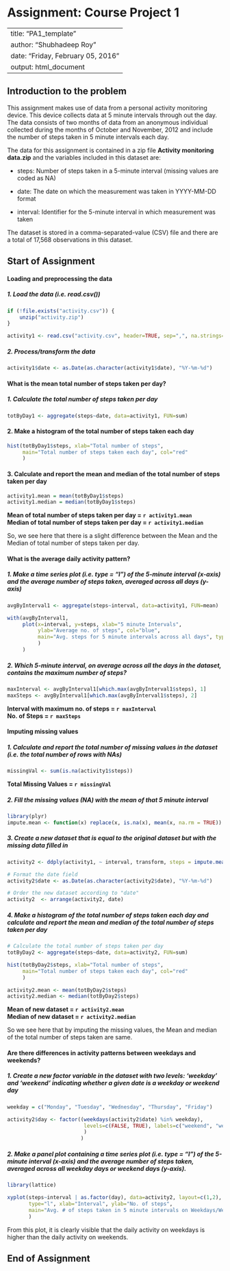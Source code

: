 **Assignment: Course Project 1**
================================

---
title: "PA1_template"
author: "Shubhadeep Roy"
date: "Friday, February 05, 2016"
output: html_document
---


## **Introduction to the problem**
This assignment makes use of data from a personal activity monitoring device. 
This device collects data at 5 minute intervals through out the day. The data consists of two months of data from an anonymous individual collected during the months of October and November, 2012 and include the number of steps taken in 5 minute intervals each day.

The data for this assignment is contained in a zip file **Activity monitoring 
data.zip** and the variables included in this dataset are:

* steps: Number of steps taken in a 5-minute interval (missing values are coded 
as NA)

* date: The date on which the measurement was taken in YYYY-MM-DD format

* interval: Identifier for the 5-minute interval in which measurement was taken

The dataset is stored in a comma-separated-value (CSV) file and there are a 
total of 17,568 observations in this dataset.


## **Start of Assignment**
  
#### **Loading and preprocessing the data**

##### 1. Load the data (i.e. read.csv())
```r
if (!file.exists("activity.csv")) {
    unzip("activity.zip")
}

activity1 <- read.csv("activity.csv", header=TRUE, sep=",", na.strings="NA")
```

##### 2. Process/transform the data
```r
activity1$date <- as.Date(as.character(activity1$date), "%Y-%m-%d")
```  


#### **What is the mean total number of steps taken per day?**

##### 1. Calculate the total number of steps taken per day
```r
totByDay1 <- aggregate(steps~date, data=activity1, FUN=sum)
```  

#### 2. Make a histogram of the total number of steps taken each day
```r
hist(totByDay1$steps, xlab="Total number of steps", 
     main="Total number of steps taken each day", col="red"
     )
```  

#### 3. Calculate and report the mean and median of the total number of steps taken per day
```r
activity1.mean = mean(totByDay1$steps)
activity1.median = median(totByDay1$steps)
```

**Mean of total number of steps taken per day = `r activity1.mean`**  
**Median of total number of steps taken per day = `r activity1.median`**

So, we see here that there is a slight difference between the Mean and the 
Median of total number of steps taken per day.


#### **What is the average daily activity pattern?**

##### 1. Make a time series plot (i.e. type = "l") of the 5-minute interval (x-axis) and the average number of steps taken, averaged across all days (y-axis)
```r
avgByInterval1 <- aggregate(steps~interval, data=activity1, FUN=mean)

with(avgByInterval1, 
     plot(x=interval, y=steps, xlab="5 minute Intervals", 
          ylab="Average no. of steps", col="blue", 
          main="Avg. steps for 5 minute intervals across all days", type="l", 
          )
     )
```

##### 2. Which 5-minute interval, on average across all the days in the dataset, contains the maximum number of steps?
```r
maxInterval <- avgByInterval1[which.max(avgByInterval1$steps), 1]
maxSteps <- avgByInterval1[which.max(avgByInterval1$steps), 2]
```

**Interval with maximum no. of steps = `r maxInterval`**  
**No. of Steps = `r maxSteps`**  

#### **Imputing missing values**

##### 1. Calculate and report the total number of missing values in the dataset (i.e. the total number of rows with NAs)
```r
missingVal <- sum(is.na(activity1$steps))
```

**Total Missing Values = `r missingVal`**  

##### 2. Fill the missing values (NA) with the mean of that 5 minute interval
```r
library(plyr)
impute.mean <- function(x) replace(x, is.na(x), mean(x, na.rm = TRUE))
```

##### 3. Create a new dataset that is equal to the original dataset but with the missing data filled in
```r
activity2 <- ddply(activity1, ~ interval, transform, steps = impute.mean(steps))

# Format the date field
activity2$date <- as.Date(as.character(activity2$date), "%Y-%m-%d")

# Order the new dataset according to "date"
activity2  <- arrange(activity2, date)
```

##### 4. Make a histogram of the total number of steps taken each day and calculate and report the mean and median of the total number of steps taken per day
```r
# Calculate the total number of steps taken per day
totByDay2 <- aggregate(steps~date, data=activity2, FUN=sum)

hist(totByDay2$steps, xlab="Total number of steps", 
     main="Total number of steps taken each day", col="red"
     )

activity2.mean <- mean(totByDay2$steps)
activity2.median <- median(totByDay2$steps)
```

**Mean of new dataset = `r activity2.mean`**  
**Median of new dataset = `r activity2.median`**  

So we see here that by imputing the missing values, the Mean and median of the 
total number of steps taken are same.


#### **Are there differences in activity patterns between weekdays and weekends?**
##### 1. Create a new factor variable in the dataset with two levels: 'weekday' and 'weekend' indicating whether a given date is a weekday or weekend day
```r
weekday = c("Monday", "Tuesday", "Wednesday", "Thursday", "Friday")

activity2$day <- factor((weekdays(activity2$date) %in% weekday), 
                         levels=c(FALSE, TRUE), labels=c("weekend", "weekday"
                         )
                        )
```

##### 2. Make a panel plot containing a time series plot (i.e. type = "l") of the 5-minute interval (x-axis) and the average number of steps taken, averaged across all weekday days or weekend days (y-axis).
```r
library(lattice)

xyplot(steps~interval | as.factor(day), data=activity2, layout=c(1,2), 
       type="l", xlab="Interval", ylab="No. of steps", 
       main="Avg. # of steps taken in 5 minute intervals on Weekdays/Weekends",
       )
```

From this plot, it is clearly visible that the daily activity on weekdays is 
higher than the daily activity on weekends.

## **End of Assignment**
